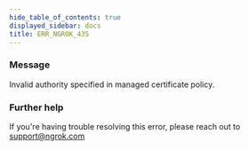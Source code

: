```yaml
---
hide_table_of_contents: true
displayed_sidebar: docs
title: ERR_NGROK_435
---
```


### Message

Invalid authority specified in managed certificate policy.

### Further help

If you're having trouble resolving this error, please reach out to [support@ngrok.com](mailto:support@ngrok.com?subject=Help%20with%20ERR_NGROK_435)
